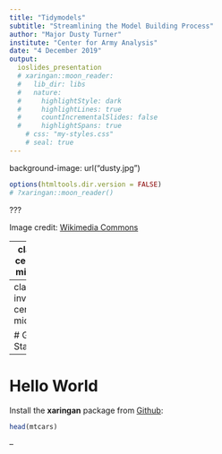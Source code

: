 ```yaml
---
title: "Tidymodels"
subtitle: "Streamlining the Model Building Process"
author: "Major Dusty Turner"
institute: "Center for Army Analysis"
date: "4 December 2019"
output:
  ioslides_presentation
  # xaringan::moon_reader:
  #   lib_dir: libs
  #   nature:
  #     highlightStyle: dark
  #     highlightLines: true
  #     countIncrementalSlides: false
  #     highlightSpans: true
    # css: "my-styles.css"
    # seal: true
---
```

background-image: url("dusty.jpg")


```r
options(htmltools.dir.version = FALSE)
# ?xaringan::moon_reader()
```



???

Image credit: [Wikimedia Commons](https://commons.wikimedia.org/wiki/File:Sharingan_triple.svg)

---
class: center, middle

# xaringan

### /ʃaː.'riŋ.ɡan/

---
class: inverse, center, middle

# Get Started

---

# Hello World

Install the **xaringan** package from [Github](https://github.com/yihui/xaringan):

```r
head(mtcars)
```

--


